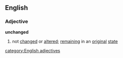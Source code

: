 ==English==
===Adjective===
'''unchanged'''
#not [[changed]] or [[altered]]; [[remaining]] in an [[original]] [[state]]
[[category:English adjectives]]